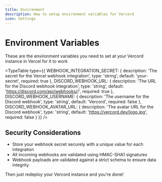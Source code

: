 ```yaml
---
title: Environment
description: How to setup environment variables for Vercord
icon: Settings
---
```



# Environment Variables

These are the environment variables you need to set at your Vercord instance in
Vercel for it to work

<TypeTable
  type={{
    WEBHOOK_INTEGRATION_SECRET: {
      description: 'The secret for the Vercel webhook integration',
      type: 'string',
      default: 'your-secret',
      required: true
    },
    DISCORD_WEBHOOK_URL: {
      description: 'The URL for the Discord webhook integration',
      type: 'string',
      default: 'https://discord.com/api/webhooks/<id>/<token>',
      required: true
    },
    DISCORD_WEBHOOK_USERNAME: {
      description: 'The username for the Discord webhook',
      type: 'string',
      default: 'Vercord',
      required: false
    },
    DISCORD_WEBHOOK_AVATAR_URL: {
      description: 'The avatar URL for the Discord webhook',
      type: 'string',
      default: 'https://vercord.dev/logo.jpg',
      required: false
    }
  }}
/>

## Security Considerations

- Store your webhook secret securely with a unique value for each integration
- All incoming webhooks are validated using HMAC-SHA1 signatures
- Webhook payloads are validated against a strict schema to ensure data
  integrity

Then just redeploy your Vercord instance and you're done!
